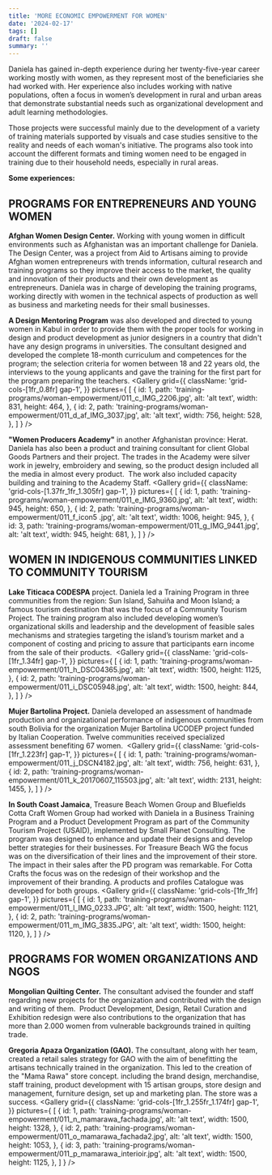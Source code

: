 ```yaml
---
title: 'MORE ECONOMIC EMPOWERMENT FOR WOMEN'
date: '2024-02-17'
tags: []
draft: false
summary: ''
---
```

<DivContainer>
Daniela has gained in-depth experience during her twenty-five-year career working mostly with women, as they represent most of the beneficiaries she had worked with. Her experience also includes working with native populations, often a focus in women’s development in rural and urban areas that demonstrate substantial needs such as organizational development and adult learning methodologies.
<Gallery
  grid={{
    className: 'grid-cols-[1fr_1fr] gap-1',
  }} 
  pictures={
    [
      {
        id: 1,
        path: 'training-programs/woman-empowerment/011_a_WW10_IMG_4148.jpg',
        alt: 'alt text',
        width: 1500,
        height: 1125,
      },
      {
        id: 2,
        path: 'training-programs/woman-empowerment/011_b_IMG_2124.jpg',
        alt: 'alt text',
        width: 827,
        height: 620,
      },
    ]
  }
/>

Those projects were successful mainly due to the development of a variety of training materials supported by visuals and case studies sensitive to the reality and needs of each woman's initiative. The programs also took into account the different formats and timing women need to be engaged in training due to their household needs, especially in rural areas.  

**Some experiences:**

## PROGRAMS FOR ENTREPRENEURS AND YOUNG WOMEN

**Afghan Women Design Center.** Working with young women in difficult environments such as Afghanistan was an important challenge for Daniela. The Design Center, was a project from Aid to Artisans aiming to provide Afghan women entrepreneurs with trends information, cultural research and training programs so they improve their access to the market, the quality and innovation of their products and their own development as entrepreneurs. Daniela was in charge of developing the training programs, working directly with women in the technical aspects of production as well as business and marketing needs for their small businesses. 

**A Design Mentoring Program** was also developed and directed to young women in Kabul in order to provide them with the proper tools for working in design and product development as junior designers in a country that didn't have any design programs in universities. The consultant designed and developed the complete 18-month curriculum and competences for the program; the selection criteria for women between 18 and 22 years old, the interviews to the young applicants and gave the training for the first part for the program preparing the teachers.
<Gallery
  grid={{
    className: 'grid-cols-[1fr_0.8fr] gap-1',
  }} 
  pictures={
    [
      {
        id: 1,
        path: 'training-programs/woman-empowerment/011_c_IMG_2206.jpg',
        alt: 'alt text',
        width: 831,
        height: 464,
      },
      {
        id: 2,
        path: 'training-programs/woman-empowerment/011_d_af_IMG_3037.jpg',
        alt: 'alt text',
        width: 756,
        height: 528,
      },
    ]
  }
/>

**"Women Producers Academy"** in another Afghanistan province: Herat. Daniela has also been a product and training consultant for client Global Goods Partners and their project. The trades in the Academy were silver work in jewelry, embroidery and sewing, so the product design included all the media in almost every product.  The work also included capacity building and training to the Academy Staff.
<Gallery
  grid={{
    className: 'grid-cols-[1.37fr_1fr_1.305fr] gap-1',
  }} 
  pictures={
    [
      {
        id: 1,
        path: 'training-programs/woman-empowerment/011_e_IMG_9360.jpg',
        alt: 'alt text',
        width: 945,
        height: 650,
      },
      {
        id: 2,
        path: 'training-programs/woman-empowerment/011_f_icon5 .jpg',
        alt: 'alt text',
        width: 1006,
        height: 945,
      },
      {
        id: 3,
        path: 'training-programs/woman-empowerment/011_g_IMG_9441.jpg',
        alt: 'alt text',
        width: 945,
        height: 681,
      },
    ]
  }
/>

## WOMEN IN INDIGENOUS COMMUNITIES LINKED TO COMMUNITY TOURISM

**Lake Titicaca CODESPA** project. Daniela led a Training Program in three communities from the region: Sun Island, Sahuiña and Moon Island; a famous tourism destination that was the focus of a Community Tourism Project. The training program also included developing women’s organizational skills and leadership and the development of feasible sales mechanisms and strategies targeting the island’s tourism market and a component of costing and pricing to assure that participants earn income from the sale of their products.  
<Gallery
  grid={{
    className: 'grid-cols-[1fr_1.34fr] gap-1',
  }} 
  pictures={
    [
      {
        id: 1,
        path: 'training-programs/woman-empowerment/011_h_DSC04365.jpg',
        alt: 'alt text',
        width: 1500,
        height: 1125,
      },
      {
        id: 2,
        path: 'training-programs/woman-empowerment/011_i_DSC05948.jpg',
        alt: 'alt text',
        width: 1500,
        height: 844,
      },
    ]
  }
/>

**Mujer Bartolina Project.** Daniela developed an assessment of handmade production and organizational performance of indigenous communities from south Bolivia for the organization Mujer Bartolina UCODEP project funded by Italian Cooperation. Twelve communities received specialized assessment benefiting 67 women. 
<Gallery
  grid={{
    className: 'grid-cols-[1fr_1.223fr] gap-1',
  }} 
  pictures={
    [
      {
        id: 1,
        path: 'training-programs/woman-empowerment/011_j_DSCN4182.jpg',
        alt: 'alt text',
        width: 756,
        height: 631,
      },
      {
        id: 2,
        path: 'training-programs/woman-empowerment/011_k_20170607_115503.jpg',
        alt: 'alt text',
        width: 2131,
        height: 1455,
      },
    ]
  }
/>

**In South Coast Jamaica**, Treasure Beach Women Group and Bluefields Cotta Craft Women Group had worked with Daniela in a Business Training Program and a Product Development Program as part of the Community Tourism Project (USAID), implemented by Small Planet Consulting. The program was designed to enhance and update their designs and develop better strategies for their businesses. For Treasure Beach WG the focus was on the diversification of their lines and the improvement of their store. The impact in their sales after the PD program was remarkable. For Cotta Crafts the focus was on the redesign of their workshop and the improvement of their branding. A products and profiles Catalogue was developed for both groups.
<Gallery
  grid={{
    className: 'grid-cols-[1fr_1fr] gap-1',
  }} 
  pictures={
    [
      {
        id: 1,
        path: 'training-programs/woman-empowerment/011_l_IMG_0233.JPG',
        alt: 'alt text',
        width: 1500,
        height: 1121,
      },
      {
        id: 2,
        path: 'training-programs/woman-empowerment/011_m_IMG_3835.JPG',
        alt: 'alt text',
        width: 1500,
        height: 1120,
      },
    ]
  }
/>

## PROGRAMS FOR WOMEN ORGANIZATIONS AND NGOS

**Mongolian Quilting Center.** The consultant advised the founder and staff regarding new projects for the organization and contributed with the design and writing of them.  Product Development, Design, Retail Curation and Exhibition redesign were also contributions to the organization that has more than 2.000 women from vulnerable backgrounds trained in quilting trade.

**Gregoria Apaza Organization (GAO).** The consultant, along with her team, created a retail sales strategy for GAO with the aim of benefitting the artisans technically trained in the organization. This led to the creation of the "Mama Rawa" store concept. including the brand design, merchandise, staff training, product development with 15 artisan groups, store design and management, furniture design, set up and marketing plan. The store was a success.
<Gallery
  grid={{
    className: 'grid-cols-[1fr_1.255fr_1.174fr] gap-1',
  }} 
  pictures={
    [
      {
        id: 1,
        path: 'training-programs/woman-empowerment/011_n_mamarawa_fachada.jpg',
        alt: 'alt text',
        width: 1500,
        height: 1328,
      },
      {
        id: 2,
        path: 'training-programs/woman-empowerment/011_o_mamarawa_fachada2.jpg',
        alt: 'alt text',
        width: 1500,
        height: 1053,
      },
      {
        id: 3,
        path: 'training-programs/woman-empowerment/011_p_mamarawa_interioir.jpg',
        alt: 'alt text',
        width: 1500,
        height: 1125,
      },
    ]
  }
/>
</DivContainer>